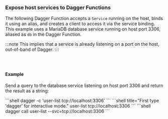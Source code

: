 ### Expose host services to Dagger Functions

The following Dagger Function accepts a `Service` running on the host, binds it using an alias, and creates a client to access it via the service binding. This example uses a MariaDB database service running on host port 3306, aliased as `db` in the Dagger Function.

:::note
This implies that a service is already listening on a port on the host, out-of-band of Dagger.
:::

<Tabs groupId="language" queryString="sdk">
<TabItem value="go" label="Go">

```go file=../../../extending/modules/snippets/services/expose-host-services-to-dagger/go/main.go
```

</TabItem>
<TabItem value="python" label="Python">

```python file=../../../extending/modules/snippets/services/expose-host-services-to-dagger/python/main.py
```

</TabItem>
<TabItem value="typescript" label="TypeScript">

```typescript file=../../../extending/modules/snippets/services/expose-host-services-to-dagger/typescript/index.ts
```

</TabItem>
</Tabs>

#### Example

Send a query to the database service listening on host port 3306 and return the result as a string:

<Tabs groupId="shell">
<TabItem value="System shell">
```shell
dagger -c 'user-list tcp://localhost:3306'
```
</TabItem>
<TabItem value="Dagger Shell">
```shell title="First type 'dagger' for interactive mode."
user-list tcp://localhost:3306
```
</TabItem>
<TabItem value="Dagger CLI">
```shell
dagger call user-list --svc=tcp://localhost:3306
```
</TabItem>
</Tabs>

